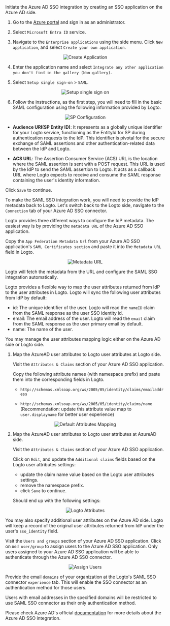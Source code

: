 

<Step index={0} title="Create an Azure AD SSO application">
Initiate the Azure AD SSO integration by creating an SSO application on the Azure AD side.

1. Go to the [Azure portal](https://portal.azure.com/) and sign in as an administrator.

2. Select `Microsoft Entra ID` service.

3. Navigate to the `Enterprise applications` using the side menu. Click `New application`, and select `Create your own application`.

<center>
  <img src={createApplication} alt="Create Application" />
</center>

4. Enter the application name and select `Integrate any other application you don't find in the gallery (Non-gallery)`.

5. Select `Setup single sign-on` > `SAML`.

<center>
  <img src={setupSso} alt="Setup single sign on" />
</center>

6. Follow the instructions, as the first step, you will need to fill in the basic SAML configuration using the following information provided by Logto.

<center>
  <img src={spConfig} alt="SP Configuration" />
</center>

<SsoSamlSpMetadata />

- **Audience URI(SP Entity ID)**: It represents as a globally unique identifier for your Logto service, functioning as the EntityId for SP during authentication requests to the IdP. This identifier is pivotal for the secure exchange of SAML assertions and other authentication-related data between the IdP and Logto.

- **ACS URL**: The Assertion Consumer Service (ACS) URL is the location where the SAML assertion is sent with a POST request. This URL is used by the IdP to send the SAML assertion to Logto. It acts as a callback URL where Logto expects to receive and consume the SAML response containing the user's identity information.

Click `Save` to continue.

</Step>

<Step index={1} title="Configure SAML SSO at Logto">

To make the SAML SSO integration work, you will need to provide the IdP metadata back to Logto. Let's switch back to the Logto side, navigate to the `Connection` tab of your Azure AD SSO connector.

Logto provides three different ways to configure the IdP metadata. The easiest way is by providing the `metadata URL` of the Azure AD SSO application.

Copy the `App Federation Metadata Url` from your Azure AD SSO application's `SAML Certificates section` and paste it into the `Metadata URL` field in Logto.

<center>
  <img src={metadataUrl} alt="Metadata URL" />
</center>

Logto will fetch the metadata from the URL and configure the SAML SSO integration automatically.

</Step>

<Step index={2} title="Configure user attributes mapping">

Logto provides a flexible way to map the user attributes returned from IdP to the user attributes in Logto. Logto will sync the following user attributes from IdP by default:

- id: The unique identifier of the user. Logto will read the `nameID` claim from the SAML response as the user SSO identity id.
- email: The email address of the user. Logto will read the `email` claim from the SAML response as the user primary email by default.
- name: The name of the user.

You may manage the user attributes mapping logic either on the Azure AD side or Logto side.

1. Map the AzureAD user attributes to Logto user attributes at Logto side.

   Visit the `Attributes & Claims` section of your Azure AD SSO application.

   Copy the following attribute names (with namespace prefix) and paste them into the corresponding fields in Logto.

   - `http://schemas.xmlsoap.org/ws/2005/05/identity/claims/emailaddress`

   - `http://schemas.xmlsoap.org/ws/2005/05/identity/claims/name` (Recommendation: update this attribute value map to `user.displayname` for better user experience)

<center>
  <img src={defaultAttributesMapping} alt="Default Attributes Mapping" />
</center>

2. Map the AzureAD user attributes to Logto user attributes at AzureAD side.

   Visit the `Attributes & Claims` section of your Azure AD SSO application.

   Click on `Edit`, and update the `Additional claims` fields based on the Logto user attributes settings:

   - update the claim name value based on the Logto user attributes settings.
   - remove the namespace prefix.
   - click `Save` to continue.

   Should end up with the following settings:

<center>
  <img src={logtoAttributes} alt="Logto Attributes" />
</center>

You may also specify additional user attributes on the Azure AD side. Logto will keep a record of the original user attributes returned from IdP under the user's `sso_identity` field.

</Step>

<Step index={3} title="Assign users to the Azure AD SSO application">

Visit the `Users and groups` section of your Azure AD SSO application. Click on `Add user/group` to assign users to the Azure AD SSO application. Only users assigned to your Azure AD SSO application will be able to authenticate through the Azure AD SSO connector.

<center>
  <img src={assignUsers} alt="Assign Users" />
</center>

</Step>

<Step index={4} title="Set email domains and enable the SSO connector">

Provide the email `domains` of your organization at the Logto's SAML SSO connector `experience` tab. This will enable the SSO connector as an authentication method for those users.

Users with email addresses in the specified domains will be restricted to use SAML SSO connector as their only authentication method.

</Step>

Please check Azure AD's official [documentation](https://learn.microsoft.com/en-us/entra/identity/enterprise-apps/add-application-portal-setup-sso) for more details about the Azure AD SSO integration.
